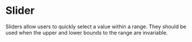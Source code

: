 # Slider

Sliders allow users to quickly select a value within a range. They should be used when the upper and lower bounds to the range are invariable.

<AssetLinks>
  <AssetLink href="https://opensource.finn.no/fabric-react/#/slider" />
  <AssetLink href="https://opensource.finn.no/fabric-vue/slider" />
</AssetLinks>

<TableOfContents />